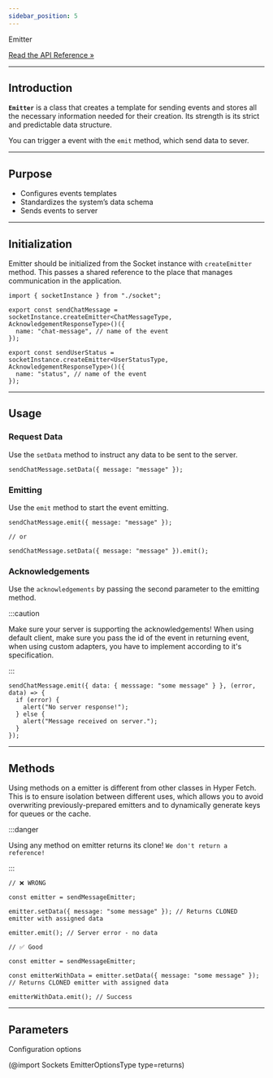 ```yaml
---
sidebar_position: 5
---
```


<div class="api-link">
  <div class="api-link-title">Emitter</div>
  <div class="api-link-sub-title">

[Read the API Reference »](/api/Sockets/Class/Emitter.mdx)

  </div>
</div>

---

## Introduction

**`Emitter`** is a class that creates a template for sending events and stores all the necessary information needed for
their creation. Its strength is its strict and predictable data structure.

You can trigger a event with the `emit` method, which send data to sever.

---

## Purpose

- Configures events templates
- Standardizes the system’s data schema
- Sends events to server

---

## Initialization

Emitter should be initialized from the Socket instance with `createEmitter` method. This passes a shared reference to
the place that manages communication in the application.

```tsx
import { socketInstance } from "./socket";

export const sendChatMessage = socketInstance.createEmitter<ChatMessageType, AcknowledgementResponseType>()({
  name: "chat-message", // name of the event
});

export const sendUserStatus = socketInstance.createEmitter<UserStatusType, AcknowledgementResponseType>()({
  name: "status", // name of the event
});
```

---

## Usage

### Request Data

Use the `setData` method to instruct any data to be sent to the server.

```tsx
sendChatMessage.setData({ message: "message" });
```

### Emitting

Use the `emit` method to start the event emitting.

```tsx
sendChatMessage.emit({ message: "message" });

// or

sendChatMessage.setData({ message: "message" }).emit();
```

### Acknowledgements

Use the `acknowledgements` by passing the second parameter to the emitting method.

:::caution

Make sure your server is supporting the acknowledgements! When using default client, make sure you pass the id of the
event in returning event, when using custom adapters, you have to implement according to it's specification.

:::

```tsx
sendChatMessage.emit({ data: { messsage: "some message" } }, (error, data) => {
  if (error) {
    alert("No server response!");
  } else {
    alert("Message received on server.");
  }
});
```

---

## Methods

Using methods on a emitter is different from other classes in Hyper Fetch. This is to ensure isolation between different
uses, which allows you to avoid overwriting previously-prepared emitters and to dynamically generate keys for queues or
the cache.

:::danger

Using any method on emitter returns its clone! `We don't return a reference!`

:::

```tsx
// ❌ WRONG

const emitter = sendMessageEmitter;

emitter.setData({ message: "some message" }); // Returns CLONED emitter with assigned data

emitter.emit(); // Server error - no data
```

```tsx
// ✅ Good

const emitter = sendMessageEmitter;

const emitterWithData = emitter.setData({ message: "some message" }); // Returns CLONED emitter with assigned data

emitterWithData.emit(); // Success
```

---

## Parameters

Configuration options

(@import Sockets EmitterOptionsType type=returns)
